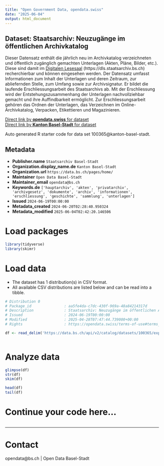 ```yaml
---
title: "Open Government Data, opendata.swiss"
date: "2025-06-04"
output: html_document
---
```


## Dataset: Staatsarchiv: Neuzugänge im öffentlichen Archivkatalog

Dieser Datensatz enthält die jährlich neu im Archivkatalog
verzeichneten und öffentlich zugänglich gemachten Unterlagen (Akten, Pläne,
Bilder, etc.). Diese sind damit im [Digitalen Lesesaal](https://dls.staatsarchiv.bs.ch) (https://dls.staatsarchiv.bs.ch) recherchierbar und
können eingesehen werden. Der Datensatz umfasst Informationen zum Inhalt der
Unterlagen und deren Zeitraum, zur abliefernden Stelle, zum Umfang sowie zur
Archivsignatur. Er bildet die laufende Erschliessungsarbeit des
Staatsarchivs ab. Mit der Erschliessung wird der Entstehungszusammenhang der
Unterlagen nachvollziehbar gemacht und ihre Auffindbarkeit ermöglicht. Zur
Erschliessungsarbeit gehören das Ordnen der Unterlagen, das Verzeichnen im
Online-Archivkatalog, Verpacken, Etikettieren und Magazinieren.

[Direct link by **opendata.swiss** for dataset](https://opendata.swiss/de/dataset/staatsarchiv-neuzugange-im-offentlichen-archivkatalog)<br>
[Direct link by **Kanton Basel-Stadt** for dataset](https://data.bs.ch/explore/dataset/100365/)

Auto generated R starter code for data set 100365@kanton-basel-stadt.

## Metadata

- **Publisher.name** `Staatsarchiv Basel-Stadt`
- **Organization.display_name.de** `Kanton Basel-Stadt`
- **Organization.url** `https://data.bs.ch/pages/home/`
- **Maintainer** `Open Data Basel-Stadt`
- **Maintainer_email** `opendata@bs.ch`
- **Keywords.de** `['hauptarchiv', 'akten', 'privatarchiv', 'archivgesetz', 'dokumente', 'archiv', 'informationen', 'erschliessung', 'geschichte', 'sammlung', 'unterlagen']`
- **Issued** `2024-06-19T00:00:00`
- **Metadata_created** `2024-06-20T02:28:40.950324`
- **Metadata_modified** `2025-06-04T02:42:20.146506`


# Load packages

```r

library(tidyverse)
library(skimr)

```

# Load data

-   The dataset has 1 distribution(s) in CSV format.
-   All available CSV distributions are listed below and can be read into a tibble.

```r

# Distribution 0
# Package_id               : aa5fe4da-c7dc-430f-969a-48a84214317d
# Description              : Staatsarchiv: Neuzugänge im öffentlichen Archivkatalog (csv)
# Issued                   : 2024-06-19T00:00:00
# Modified                 : 2025-04-28T07:47:44.739000+00:00
# Rights                   : https://opendata.swiss/terms-of-use#terms_open

df <- read_delim('https://data.bs.ch/api/v2/catalog/datasets/100365/exports/csv?use_labels=true')



```

# Analyze data

```r

glimpse(df)
str(df)
skim(df)

head(df)
tail(df)

```

# Continue your code here...

```r

```

------------------------------------------------------------------------

# Contact

opendata@bs.ch | Open Data Basel-Stadt
